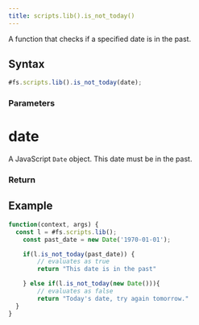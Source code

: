 ```yaml
---
title: scripts.lib().is_not_today()
---
```


A function that checks if a specified date is in the past.

## Syntax

```js
#fs.scripts.lib().is_not_today(date);
```

### Parameters

# date

A JavaScript `Date` object. This date must be in the past.

### Return

## Example

```js
function(context, args) {
  const l = #fs.scripts.lib();
	const past_date = new Date('1970-01-01');

	if(l.is_not_today(past_date)) {
		// evaluates as true
		return "This date is in the past"

	} else if(l.is_not_today(new Date())){
		// evaluates as false
		return "Today's date, try again tomorrow."
  }
}
```
